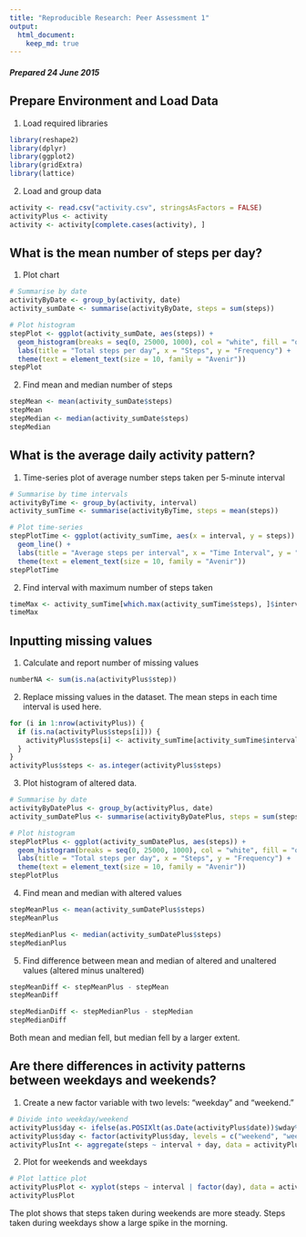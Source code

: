 ```yaml
---
title: "Reproducible Research: Peer Assessment 1"
output:
  html_document:
    keep_md: true
---
```


##### Prepared 24 June 2015  

  
## Prepare Environment and Load Data  
1. Load required libraries  
```r
library(reshape2)
library(dplyr)
library(ggplot2)
library(gridExtra)
library(lattice)
```

2. Load and group data  
``` r
activity <- read.csv("activity.csv", stringsAsFactors = FALSE)
activityPlus <- activity
activity <- activity[complete.cases(activity), ]

```

## What is the mean number of steps per day?
1. Plot chart  
```r
# Summarise by date
activityByDate <- group_by(activity, date)
activity_sumDate <- summarise(activityByDate, steps = sum(steps))

# Plot histogram
stepPlot <- ggplot(activity_sumDate, aes(steps)) + 
  geom_histogram(breaks = seq(0, 25000, 1000), col = "white", fill = "orangered2") +
  labs(title = "Total steps per day", x = "Steps", y = "Frequency") +
  theme(text = element_text(size = 10, family = "Avenir"))
stepPlot
```

2. Find mean and median number of steps  
``` r
stepMean <- mean(activity_sumDate$steps)
stepMean
stepMedian <- median(activity_sumDate$steps)
stepMedian
```  

## What is the average daily activity pattern?
1. Time-series plot of average number steps taken per 5-minute interval  
```r
# Summarise by time intervals
activityByTime <- group_by(activity, interval)
activity_sumTime <- summarise(activityByTime, steps = mean(steps))

# Plot time-series
stepPlotTime <- ggplot(activity_sumTime, aes(x = interval, y = steps)) + 
  geom_line() + 
  labs(title = "Average steps per interval", x = "Time Interval", y = "Average steps") + 
  theme(text = element_text(size = 10, family = "Avenir"))
stepPlotTime
```  

2. Find interval with maximum number of steps taken  
``` r
timeMax <- activity_sumTime[which.max(activity_sumTime$steps), ]$interval
timeMax
```    

## Inputting missing values
1. Calculate and report number of missing values  
``` r
numberNA <- sum(is.na(activityPlus$step))
```

2. Replace missing values in the dataset. The mean steps in each time interval is used here.  
``` r
for (i in 1:nrow(activityPlus)) {
  if (is.na(activityPlus$steps[i])) {
    activityPlus$steps[i] <- activity_sumTime[activity_sumTime$interval == activityPlus$interval[i], 2]
  }
}
activityPlus$steps <- as.integer(activityPlus$steps)
```  

3. Plot histogram of altered data.  
```r
# Summarise by date
activityByDatePlus <- group_by(activityPlus, date)
activity_sumDatePlus <- summarise(activityByDatePlus, steps = sum(steps))

# Plot histogram
stepPlotPlus <- ggplot(activity_sumDatePlus, aes(steps)) + 
  geom_histogram(breaks = seq(0, 25000, 1000), col = "white", fill = "orangered2") +
  labs(title = "Total steps per day", x = "Steps", y = "Frequency") +
  theme(text = element_text(size = 10, family = "Avenir"))
stepPlotPlus
```

4. Find mean and median with altered values  
``` r
stepMeanPlus <- mean(activity_sumDatePlus$steps)
stepMeanPlus

stepMedianPlus <- median(activity_sumDatePlus$steps)
stepMedianPlus
```  

5. Find difference between mean and median of altered and unaltered values (altered minus unaltered)  
``` r
stepMeanDiff <- stepMeanPlus - stepMean
stepMeanDiff

stepMedianDiff <- stepMedianPlus - stepMedian
stepMedianDiff
```  
Both mean and median fell, but median fell by a larger extent.  

## Are there differences in activity patterns between weekdays and weekends?  
1. Create a new factor variable with two levels: "weekday" and "weekend."
``` r
# Divide into weekday/weekend
activityPlus$day <- ifelse(as.POSIXlt(as.Date(activityPlus$date))$wday%%6 == 0, "weekend", "weekday")
activityPlus$day <- factor(activityPlus$day, levels = c("weekend", "weekday"))
activityPlusInt <- aggregate(steps ~ interval + day, data = activityPlus, FUN = mean)
```  
2. Plot for weekends and weekdays
``` r
# Plot lattice plot
activityPlusPlot <- xyplot(steps ~ interval | factor(day), data = activityPlusInt, aspect = 1/2, type = "l", ylab = "Number of steps", xlab = "Interval")
activityPlusPlot
```  

The plot shows that steps taken during weekends are more steady. Steps taken during weekdays show a large spike in the morning.  
